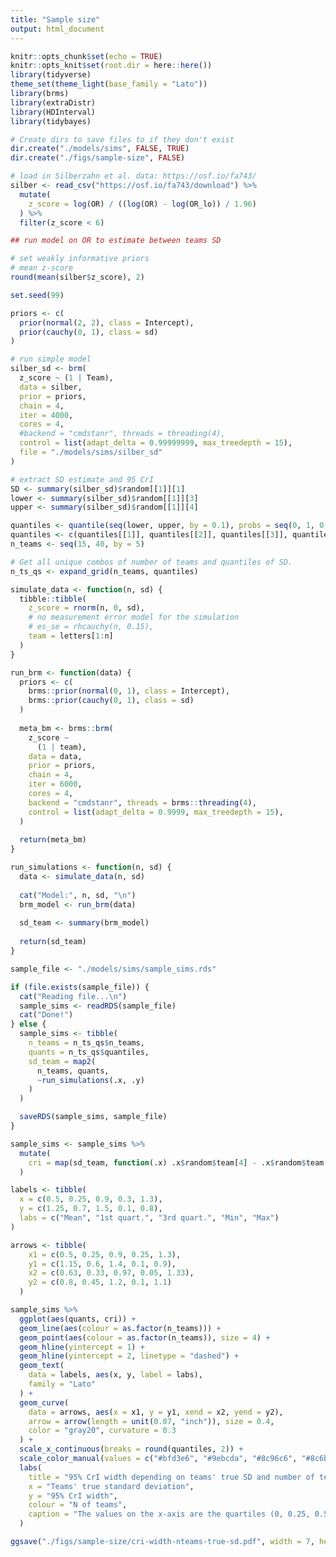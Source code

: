 ```yaml
---
title: "Sample size"
output: html_document
---
```


```r
knitr::opts_chunk$set(echo = TRUE)
knitr::opts_knit$set(root.dir = here::here())
library(tidyverse)
theme_set(theme_light(base_family = "Lato"))
library(brms)
library(extraDistr)
library(HDInterval)
library(tidybayes)
```

```r
# Create dirs to save files to if they don't exist
dir.create("./models/sims", FALSE, TRUE)
dir.create("./figs/sample-size", FALSE)
```


```r
# load in Silberzahn et al. data: https://osf.io/fa743/
silber <- read_csv("https://osf.io/fa743/download") %>%
  mutate(
    z_score = log(OR) / ((log(OR) - log(OR_lo)) / 1.96)
  ) %>%
  filter(z_score < 6)

## run model on OR to estimate between teams SD

# set weakly informative priors
# mean z-score
round(mean(silber$z_score), 2)

set.seed(99)

priors <- c(
  prior(normal(2, 2), class = Intercept),
  prior(cauchy(0, 1), class = sd)
)

# run simple model
silber_sd <- brm(
  z_score ~ (1 | Team),
  data = silber,
  prior = priors,
  chain = 4,
  iter = 4000,
  cores = 4,
  #backend = "cmdstanr", threads = threading(4),
  control = list(adapt_delta = 0.99999999, max_treedepth = 15),
  file = "./models/sims/silber_sd"
)

# extract SD estimate and 95 CrI
SD <- summary(silber_sd)$random[[1]][1]
lower <- summary(silber_sd)$random[[1]][3]
upper <- summary(silber_sd)$random[[1]][4]

quantiles <- quantile(seq(lower, upper, by = 0.1), probs = seq(0, 1, 0.25),  na.rm = FALSE)
quantiles <- c(quantiles[[1]], quantiles[[2]], quantiles[[3]], quantiles[[4]], quantiles[[5]])
n_teams <- seq(15, 40, by = 5)

# Get all unique combos of number of teams and quantiles of SD.
n_ts_qs <- expand_grid(n_teams, quantiles)
```

```r
simulate_data <- function(n, sd) {
  tibble::tibble(
    z_score = rnorm(n, 0, sd),
    # no measurement error model for the simulation
    # es_se = rhcauchy(n, 0.15),
    team = letters[1:n]
  )
}

run_brm <- function(data) {
  priors <- c(
    brms::prior(normal(0, 1), class = Intercept),
    brms::prior(cauchy(0, 1), class = sd)
  )
  
  meta_bm <- brms::brm(
    z_score ~
      (1 | team),
    data = data,
    prior = priors,
    chain = 4,
    iter = 6000,
    cores = 4,
    backend = "cmdstanr", threads = brms::threading(4),
    control = list(adapt_delta = 0.9999, max_treedepth = 15),
  )
  
  return(meta_bm)
}

run_simulations <- function(n, sd) {
  data <- simulate_data(n, sd)
  
  cat("Model:", n, sd, "\n")
  brm_model <- run_brm(data)
  
  sd_team <- summary(brm_model)
  
  return(sd_team)
}
```


```r
sample_file <- "./models/sims/sample_sims.rds"

if (file.exists(sample_file)) {
  cat("Reading file...\n")
  sample_sims <- readRDS(sample_file)
  cat("Done!")
} else {
  sample_sims <- tibble(
    n_teams = n_ts_qs$n_teams,
    quants = n_ts_qs$quantiles,
    sd_team = map2(
      n_teams, quants,
      ~run_simulations(.x, .y)
    )
  )

  saveRDS(sample_sims, sample_file)
}
```

```r
sample_sims <- sample_sims %>%
  mutate(
    cri = map(sd_team, function(.x) .x$random$team[4] - .x$random$team[3]) %>% unlist()
  )

labels <- tibble(
  x = c(0.5, 0.25, 0.9, 0.3, 1.3),
  y = c(1.25, 0.7, 1.5, 0.1, 0.8),
  labs = c("Mean", "1st quart.", "3rd quart.", "Min", "Max")
)

arrows <- tibble(
    x1 = c(0.5, 0.25, 0.9, 0.25, 1.3),
    y1 = c(1.15, 0.6, 1.4, 0.1, 0.9),
    x2 = c(0.63, 0.33, 0.97, 0.05, 1.33),
    y2 = c(0.8, 0.45, 1.2, 0.1, 1.1)
  )

sample_sims %>%
  ggplot(aes(quants, cri)) +
  geom_line(aes(colour = as.factor(n_teams))) +
  geom_point(aes(colour = as.factor(n_teams)), size = 4) +
  geom_hline(yintercept = 1) +
  geom_hline(yintercept = 2, linetype = "dashed") +
  geom_text(
    data = labels, aes(x, y, label = labs),
    family = "Lato"
  ) +
  geom_curve(
    data = arrows, aes(x = x1, y = y1, xend = x2, yend = y2),
    arrow = arrow(length = unit(0.07, "inch")), size = 0.4,
    color = "gray20", curvature = 0.3
  ) +
  scale_x_continuous(breaks = round(quantiles, 2)) +
  scale_color_manual(values = c("#bfd3e6", "#9ebcda", "#8c96c6", "#8c6bb1", "#88419d", "#6e016b")) +
  labs(
    title = "95% CrI width depending on teams' true SD and number of teams",
    x = "Teams' true standard deviation",
    y = "95% CrI width",
    colour = "N of teams",
    caption = "The values on the x-axis are the quartiles (0, 0.25, 0.5, 0.75, 1)\nof the estimated teams' SD from Silberzahn et al."
  )

ggsave("./figs/sample-size/cri-width-nteams-true-sd.pdf", width = 7, height = 5, device = cairo_pdf)
```

